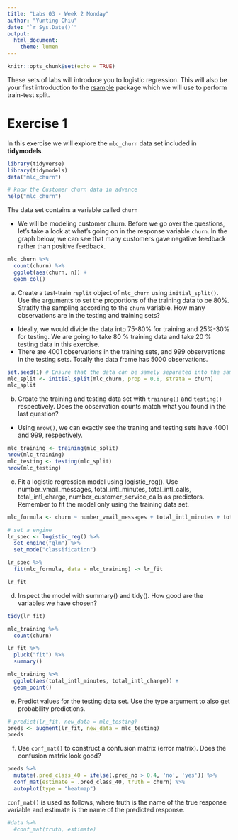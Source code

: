 ```yaml
---
title: "Labs 03 - Week 2 Monday"
author: "Yunting Chiu"
date: "`r Sys.Date()`"
output:
  html_document: 
    theme: lumen
---
```


```r
knitr::opts_chunk$set(echo = TRUE)
```
These sets of labs will introduce you to logistic regression. This will also be your first introduction to the [rsample](https://rsample.tidymodels.org/) package which we will use to perform train-test split.

# Exercise 1
In this exercise we will explore the `mlc_churn` data set included in **tidymodels**.

```r
library(tidyverse)
library(tidymodels)
data("mlc_churn")

# know the Customer churn data in advance
help("mlc_churn")
```
The data set contains a variable called `churn`

- We will be modeling customer churn. Before we go over the questions, let's take a look at what's going on in the response variable `churn`. In the graph below, we can see that many customers gave negative feedback rather than positive feedback.
```r
mlc_churn %>%
  count(churn) %>%
  ggplot(aes(churn, n)) +
  geom_col()
```

a. Create a test-train `rsplit` object of `mlc_churn` using `initial_split()`. Use the arguments to set the proportions of the training data to be 80%. Stratify the sampling according to the `churn` variable. How many observations are in the testing and training sets?

- Ideally, we would divide the data into 75-80% for training and 25%-30% for testing. We are going to take 80 % training data and take 20 % testing data in this exercise.
- There are 4001 observations in the training sets, and 999 observations in the testing sets. Totally the data frame has 5000 observations.
```r
set.seed(1) # Ensure that the data can be samely separated into the same observations.
mlc_split <- initial_split(mlc_churn, prop = 0.8, strata = churn)
mlc_split
```

b. Create the training and testing data set with `training()` and `testing()` respectively. Does the observation counts match what you found in the last question?

- Using `nrow()`, we can exactly see the traning and testing sets have 4001 and 999, respectively.
```r
mlc_training <- training(mlc_split)
nrow(mlc_training)
mlc_testing <- testing(mlc_split)
nrow(mlc_testing)
```

c. Fit a logistic regression model using logistic_reg(). Use number_vmail_messages, total_intl_minutes, total_intl_calls, total_intl_charge, number_customer_service_calls as predictors. Remember to fit the model only using the training data set.
```r
mlc_formula <- churn ~ number_vmail_messages + total_intl_minutes + total_intl_calls + total_intl_charge + number_customer_service_calls

# set a engine
lr_spec <- logistic_reg() %>%
  set_engine("glm") %>%
  set_mode("classification")

lr_spec %>%
  fit(mlc_formula, data = mlc_training) -> lr_fit

lr_fit
```

d. Inspect the model with summary() and tidy(). How good are the variables we have chosen?
```r
tidy(lr_fit)

mlc_training %>%
  count(churn)
```
```r
lr_fit %>%
  pluck("fit") %>%
  summary()
```

```r
mlc_training %>%
  ggplot(aes(total_intl_minutes, total_intl_charge)) +
  geom_point()
```

e. Predict values for the testing data set. Use the type argument to also get probability predictions.
```r
# predict(lr_fit, new_data = mlc_testing)
preds <- augment(lr_fit, new_data = mlc_testing)
preds
```


f. Use `conf_mat()` to construct a confusion matrix (error matrix). Does the confusion matrix look good?
```r
preds %>%
  mutate(.pred_class_40 = ifelse(.pred_no > 0.4, 'no', 'yes')) %>%
  conf_mat(estimate = .pred_class_40, truth = churn) %>%
  autoplot(type = "heatmap")
```

`conf_mat()` is used as follows, where truth is the name of the true response variable and estimate is the name of the predicted response.

```r
#data %>%
  #conf_mat(truth, estimate)
```


